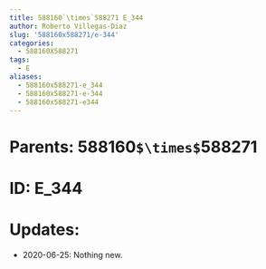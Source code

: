 ```yaml
---
title: 588160`\times`588271 E_344
author: Roberto Villegas-Diaz
slug: '588160x588271/e-344'
categories:
  - 588160X588271
tags:
  - E
aliases:
  - 588160x588271-e_344
  - 588160x588271-e-344
  - 588160x588271-e344
---
```


# **Parents**: 588160`$\times$`588271
# **ID**: E_344
# **Updates**: 
 - 2020-06-25: Nothing new.
